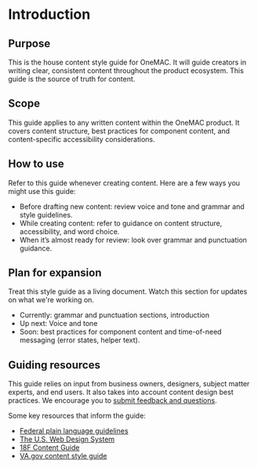 
<Meta title="Content/Introduction" />

<style>
  {`
    .subheading {
      --mediumdark: '#999999';
      font-weight: 900;
      font-size: 13px;
      color: #999;
      letter-spacing: 6px;
      line-height: 24px;
      text-transform: uppercase;
      margin-bottom: 12px;
      margin-top: 40px;
    }

    .link-list {
      display: grid;
      grid-template-columns: 1fr;
      grid-template-rows: 1fr 1fr;
      row-gap: 10px;
    }

    @media (min-width: 620px) {
      .link-list {
        row-gap: 20px;
        column-gap: 20px;
        grid-template-columns: 1fr 1fr;
      }
    }

    @media all and (-ms-high-contrast:none) {
    .link-list {
        display: -ms-grid;
        -ms-grid-columns: 1fr 1fr;
        -ms-grid-rows: 1fr 1fr;
      }
    }

    .link-item {
      display: block;
      padding: 20px 30px 20px 15px;
      border: 1px solid #00000010;
      border-radius: 5px;
      transition: background 150ms ease-out, border 150ms ease-out, transform 150ms ease-out;
      color: #333333;
      display: flex;
      align-items: flex-start;
    }

    .link-item:hover {
      border-color: #1EA7FD50;
      transform: translate3d(0, -3px, 0);
      box-shadow: rgba(0, 0, 0, 0.08) 0 3px 10px 0;
    }

    .link-item:active {
      border-color: #1EA7FD;
      transform: translate3d(0, 0, 0);
    }

    .link-item strong {
      font-weight: 700;
      display: block;
      margin-bottom: 2px;
    }

    .link-item img {
      height: 40px;
      width: 40px;
      margin-right: 15px;
      flex: none;
    }

    .link-item span {
      font-size: 14px;
      line-height: 20px;
    }

    .tip {
      display: inline-block;
      border-radius: 1em;
      font-size: 11px;
      line-height: 12px;
      font-weight: 700;
      background: #E7FDD8;
      color: #66BF3C;
      padding: 4px 12px;
      margin-right: 10px;
      vertical-align: top;
    }

    .tip-wrapper {
      font-size: 13px;
      line-height: 20px;
      margin-top: 40px;
      margin-bottom: 40px;
    }

    .tip-wrapper code {
      font-size: 12px;
      display: inline-block;
    }
  `}
</style>

<h1>Introduction</h1>
<p style={{borderRadius: '4px', boxShadow: '0px 2px 6px rgba(0, 0, 0, 0.1)', padding: '3rem', border: '1px solid hsla(203, 50%, 30%, 0.15)'}}>

<h2>Purpose</h2>


This is the house content style guide for OneMAC. It will guide  creators in writing clear, consistent content throughout the product ecosystem. This guide is the source of truth for content. 

<h2>Scope</h2>
<p>This guide applies to any written content within the OneMAC product. It covers content structure, best practices for component content, and content-specific accessibility considerations.</p>

<h2>How to use</h2>
<p>

Refer to this guide whenever creating content. Here are a few ways you might use this guide:

<ul>
<li>Before drafting new content: review voice and tone and grammar and style guidelines.</li>
<li>While creating content: refer to guidance on content structure, accessibility, and word choice.</li>
<li>When it’s almost ready for review: look over grammar and punctuation guidance.</li>
</ul>

</p>

<h2>Plan for expansion</h2>


<p>

Treat this style guide as a living document. Watch this section for updates on what we're working on. 

<ul>
<li>Currently: grammar and punctuation sections, introduction</li>
<li>Up next: Voice and tone</li>
<li>Soon: best practices for component content and time-of-need messaging (error states, helper text).</li> 
</ul>

</p>

<h2>Guiding resources</h2>

<p>
This guide relies on input from business owners, designers, subject matter experts, and end users. It also takes into account content design best practices. We encourage you to <a href="https://docs.google.com/forms/d/e/1FAIpQLSd-mjBv4EkPk5lhOE_w0kVYfVG5W5K4mqCm1fS2sgwM4ifpYA/viewform">submit feedback and questions</a>.

Some key resources that inform the guide:

<ul>
<li><a href="https://www.plainlanguage.gov/guidelines/">Federal plain language guidelines</a></li>
<li><a href="https://designsystem.digital.gov/">The U.S. Web Design System</a></li>
<li><a href="http://content-guide.18f.gov">18F Content Guide</a></li>
<li><a href="https://design.va.gov/content-style-guide/">VA.gov content style guide</a></li>
</ul>

</p>

</p>
